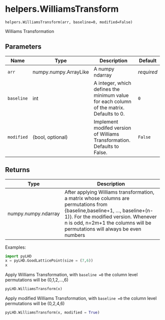 # helpers.WilliamsTransform { #pyLHD.helpers.WilliamsTransform }

`helpers.WilliamsTransform(arr, baseline=0, modified=False)`

Williams Transformation

## Parameters

| Name       | Type                  | Description                                                                              | Default    |
|------------|-----------------------|------------------------------------------------------------------------------------------|------------|
| `arr`      | numpy.numpy.ArrayLike | A numpy ndarray                                                                          | _required_ |
| `baseline` | int                   | A integer, which defines the minimum value for each column of the matrix. Defaults to 0. | `0`        |
| `modified` | (bool, optional)      | Implement modifed version of Williams Transformation. Defaults to False.                 | `False`    |

## Returns

| Type                | Description                                                                                                                                                                                                                                       |
|---------------------|---------------------------------------------------------------------------------------------------------------------------------------------------------------------------------------------------------------------------------------------------|
| numpy.numpy.ndarray | After applying Williams transformation, a matrix whose columns are permutations from {baseline,baseline+1, ..., baseline+(n-1)}. For the modified version. Whenever n is odd, n=2m+1 the columns will be permutations will always be even numbers |

Examples:
```python
import pyLHD
x = pyLHD.GoodLatticePoint(size = (7,6))
x
```
Apply Williams Transformation, with `baseline =0` the column level permutations will be (0,1,2,...,6)
```python
pyLHD.WilliamsTransform(x)
```
Apply modified Williams Transformation, with `baseline =0` the column level permutations will be (0,2,4,6)
```python
pyLHD.WilliamsTransform(x, modified = True)
```